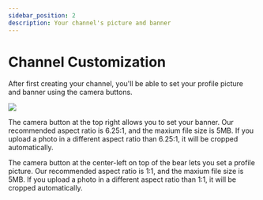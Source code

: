 ---
sidebar_position: 2
description: Your channel's picture and banner
---

# Channel Customization

After first creating your channel, you'll be able to set your profile picture and banner using the camera buttons.

![](https://i.imgur.com/6qRbCj2.png)

The camera button at the top right allows you to set your banner. Our recommended aspect ratio is 6.25:1, and the maxium file size is 5MB. If you upload a photo in a different aspect ratio than 6.25:1, it will be cropped automatically.

The camera button at the center-left on top of the bear lets you set a profile picture. Our recommended aspect ratio is 1:1, and the maxium file size is 5MB. If you upload a photo in a different aspect ratio than 1:1, it will be cropped automatically.